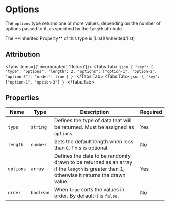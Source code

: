 # Options

The `options` type returns one or more values, depending on the number of options passed to it, as specified by the `length` attribute.


<Callout type="info" emoji="ℹ️">
    The **Inherited Property** of this type is [List](/inherited/list)
</Callout>


## Attribution

<Tabs items={['Incorporated', 'Return']}>
    <Tabs.Tab>
    ```json
    {
        "key": {
            "type": "options",
            "length": 2,
            "options": ["option-1", "option-2", "option-3"],
            "order": true
        }
    }
    ```
    </Tabs.Tab>
    <Tabs.Tab>
    ```json
    {
        "key": ["option-1", "option-3"]
    }
    ```
    </Tabs.Tab>
</Tabs>



## Properties

| Name | Type | Description | Required |
| ------------- | --------- | -------- | --------- |
| `type` | `string` | Defines the type of data that will be returned. Must be assigned as `options`. | Yes |
| `length` | `number` | Sets the default length when less than `0`. This is optional. | No |
| `options` | `array` | Defines the data to be randomly drawn to be returned as an array if the `length` is greater than 1, otherwise it returns the drawn value. | Yes |
| `order` | `boolean` | When `true` sorts the values ​​in order. By default it is `false`. | No |